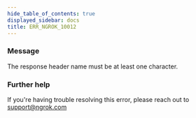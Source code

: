 ```yaml
---
hide_table_of_contents: true
displayed_sidebar: docs
title: ERR_NGROK_10012
---
```




### Message

The response header name must be at least one character.

<ErrorDetails error="err_ngrok_10012" />

### Further help

If you're having trouble resolving this error, please reach out to [support@ngrok.com](mailto:support@ngrok.com?subject=Help%20with%20ERR_NGROK_10012)
